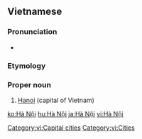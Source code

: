 ==Vietnamese==
{{wikipedia|lang=vi}}

===Pronunciation===
* {{audio|Ha_noi.ogg|Audio}}

===Etymology===
{{rfe|lang=vi}}

===Proper noun===
{{infl|vi|proper noun}}

# [[Hanoi]] (capital of Vietnam)

[[Category:vi:Capital cities]]
[[Category:vi:Cities]]

[[ko:Hà Nội]]
[[hu:Hà Nội]]
[[ja:Hà Nội]]
[[vi:Hà Nội]]